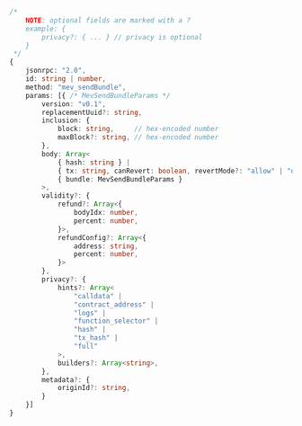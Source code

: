 <!-- TODO: get this from https://github.com/flashbots/mev-share/blob/main/specs/mev_sendBundle.md instead of duplicating -->

```typescript
/*
    NOTE: optional fields are marked with a ?
    example: {
        privacy?: { ... } // privacy is optional
    }
 */
{
    jsonrpc: "2.0",
    id: string | number,
    method: "mev_sendBundle",
    params: [{ /* MevSendBundleParams */
        version: "v0.1",
        replacementUuid?: string,
        inclusion: {
            block: string,     // hex-encoded number
            maxBlock?: string, // hex-encoded number
        },
        body: Array<
            { hash: string } |
            { tx: string, canRevert: boolean, revertMode?: "allow" | "drop" | "fail" } |
            { bundle: MevSendBundleParams }
        >,
        validity?: {
            refund?: Array<{
                bodyIdx: number,
                percent: number,
            }>,
            refundConfig?: Array<{
                address: string,
                percent: number,
            }>
        },
        privacy?: {
            hints?: Array<
                "calldata" |
                "contract_address" |
                "logs" |
                "function_selector" |
                "hash" |
                "tx_hash" |
                "full"
            >,
            builders?: Array<string>,
        },
        metadata?: {
            originId?: string,
        }
    }]
}
```
